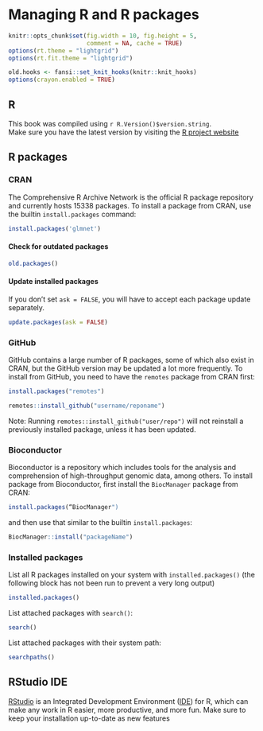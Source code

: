 # Managing R and R packages {#Rpackages}

```r
knitr::opts_chunk$set(fig.width = 10, fig.height = 5,
                      comment = NA, cache = TRUE) 
options(rt.theme = "lightgrid")
options(rt.fit.theme = "lightgrid")
```

```r
old.hooks <- fansi::set_knit_hooks(knitr::knit_hooks)
options(crayon.enabled = TRUE)
```

## R
This book was compiled using `r R.Version()$version.string`.  
Make sure you have the latest version by visiting the [R project website](https://www.r-project.org)

## R packages
### CRAN
The Comprehensive R Archive Network is the official R package repository and currently hosts 15338 packages. To install a package from CRAN, use the builtin `install.packages` command:
```r
install.packages('glmnet')
```

#### Check for outdated packages
```r
old.packages()
```

#### Update installed packages
If you don't set `ask = FALSE`, you will have to accept each package update separately.
```r
update.packages(ask = FALSE)
```

### GitHub
GitHub contains a large number of R packages, some of which also exist in CRAN, but the GitHub version may be updated a lot more frequently. To install from GitHub, you need to have the `remotes` package from CRAN first:
```r
install.packages("remotes")
```

```r
remotes::install_github("username/reponame")
```

Note: Running `remotes::install_github("user/repo")` will not reinstall a previously installed package, unless it has been updated.

### Bioconductor
Bioconductor is a repository which includes tools for the analysis and comprehension of high-throughput genomic data, among others. To install package from Bioconductor, first install the `BiocManager` package from CRAN:
```r
install.packages(“BiocManager")
```
and then use that similar to the builtin `install.packages`:
```r
BiocManager::install("packageName")
```

### Installed packages
List all R packages installed on your system with `installed.packages()` (the following block has not been run to prevent a very long output)
```r
installed.packages()
```

List attached packages with `search()`:
```r
search()
```

List attached packages with their system path:
```r
searchpaths()
```




## RStudio IDE
[RStudio](https://rstudio.com/) is an Integrated Development Environment ([IDE](https://en.wikipedia.org/wiki/Integrated_development_environment)) for R, which can make any work in R easier, more productive, and more fun. Make sure to keep your installation up-to-date as new features 